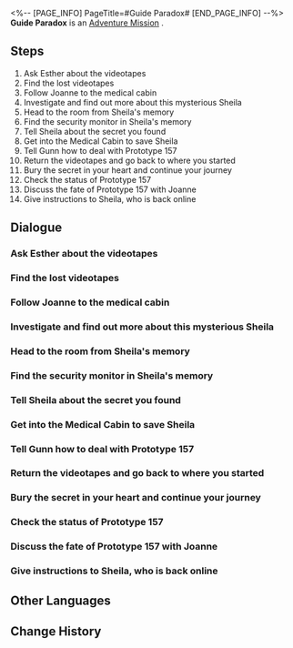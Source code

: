 <%-- [PAGE_INFO]
PageTitle=#Guide Paradox#
[END_PAGE_INFO] --%>
{{Stub|Dialogue, characters, and location(s)}}
{{Mission Infobox
|id            = 2000112
|title         = 
|image         = Mission Guide Paradox.png
|type          = Adventure
|event_name    = 
|chapter       = 
|requirements  = 
* [[Adventure Mission]] ''[[Sensitive Beings (I)]]'' completed
* [[Trailblaze Mission]] ''[[Not Good With Farewells]]'' completed
* Reach [[Trailblaze Level]] 18
|summary       = Esther from the Department of Insight requested your help retrieving a videotape containing the life script of a department member named Sheila. Overcoming Gunn's obstacles, you uncovered the truth behind the tape.<br />It turns out that Gunn and Sheila were once lovers, and the current "Sheila" is an android created by Gunn in memory of his lost love.
|characters    = <!--characters that appear in this mission-->
|startLocation = <!--location as it intially appears on the mission screen-->
|world         = <!--i.e. Penacony-->
|area          = <!--i.e. A Child's Dream-->
|prev          = 
|next          = Guide Paradox
|exp           = 
|credits       = 
|stellarJade   = 
|other         = 
}}
'''Guide Paradox''' is an [[Adventure Mission]]<!--in [world]-->.

==Steps==
# Ask Esther about the videotapes
# Find the lost videotapes
# Follow Joanne to the medical cabin
# Investigate and find out more about this mysterious Sheila
# Head to the room from Sheila's memory
# Find the security monitor in Sheila's memory
# Tell Sheila about the secret you found
# Get into the Medical Cabin to save Sheila
# Tell Gunn how to deal with Prototype 157
# Return the videotapes and go back to where you started
# Bury the secret in your heart and continue your journey
# Check the status of Prototype 157
# Discuss the fate of Prototype 157 with Joanne
# Give instructions to Sheila, who is back online

<!--
==Gameplay Notes==

--><!--
==Trial Character==

-->
==Dialogue==
{{Stub Dialogue}}
===Ask Esther about the videotapes===
{{Mission Description|type=adventure|location=<!--to be added-->|The elderly Esther authorizes you to retrieve the videotapes of wonders and secrets. But why you?<br />That's because this researcher from the Department of Insight believes that secrets choose their own witnesses.}}
{{Dialogue Start}}
:{{tx}}
{{Dialogue End}}

===Find the lost videotapes===
{{Mission Description|type=adventure|location=<!--to be added-->|update|The elderly Esther authorizes you to retrieve the videotapes of wonders and secrets. But why you?<br />That's because this researcher from the Department of Insight believes that secrets choose their own witnesses.}}
{{Dialogue Start}}
:{{tx}}
{{Dialogue End}}

===Follow Joanne to the medical cabin===
{{Mission Description|type=adventure|location=<!--to be added-->|update|After gathering the three lost videotapes, you notice that they all seem to be records of the life of a researcher named Sheila.<br />Just as you start to figure this out, a secret defense mechanism implanted in the video signal gives you a splitting headache and knocks you unconscious.}}
{{Dialogue Start}}
:{{tx}}
{{Dialogue End}}

===Investigate and find out more about this mysterious Sheila===
{{Mission Description|type=adventure|location=<!--to be added-->|update|After gathering the three lost videotapes, you notice that they all seem to be records of the life of a researcher named Sheila.<br />Just as you start to figure this out, a secret defense mechanism implanted in the video signal gives you a splitting headache and knocks you unconscious.}}
{{Dialogue Start}}
:{{tx}}
{{Dialogue End}}

===Head to the room from Sheila's memory===
{{Mission Description|type=adventure|location=<!--to be added-->|update|You wake up in the space station's Medical Department, just as a medical researcher, Joanne, is treating another researcher. The patient claims that she is suffering from short-term memory loss. More importantly, her name is... "Sheila."<br />Sensing oddity, secrecy, and conspiracy, you agree to go to the room Sheila tells you about and start an investigation.}}
{{Dialogue Start}}
:{{tx}}
{{Dialogue End}}

===Find the security monitor in Sheila's memory===
{{Mission Description|type=adventure|location=<!--to be added-->|update|You wake up in the space station's Medical Department, just as a medical researcher, Joanne, is treating another researcher. The patient claims that she is suffering from short-term memory loss. More importantly, her name is... "Sheila."<br />Sensing oddity, secrecy, and conspiracy, you agree to go to the room Sheila tells you about and start an investigation.}}
{{Dialogue Start}}
:{{tx}}
{{Dialogue End}}

===Tell Sheila about the secret you found===
{{Mission Description|type=adventure|location=<!--to be added-->|update|You fulfill your promise, arriving at the room from Sheila's memories and getting Sheila's character script and a confession letter written by the researcher Gunn.<br />The script records Sheila's day-to-day thoughts, while the confession mentions a mysterious experiment. Connecting the dots between the two sends a shiver down your spine.}}
{{Dialogue Start}}
:{{tx}}
{{Dialogue End}}

===Get into the Medical Cabin to save Sheila===
{{Mission Description|type=adventure|location=<!--to be added-->|update|You decide to give the character script and the confession letter to Sheila, but Gunn seals off the Medical Cabin and is now in charge of Sheila's treatment.}}
{{Dialogue Start}}
:{{tx}}
{{Dialogue End}}

===Tell Gunn how to deal with Prototype 157===
{{Mission Description|type=adventure|location=<!--to be added-->|update|You break through Gunn's hindrance and confront him face to face with the documents and videotapes as evidence. Finally, he tells you the truth.<br />It turns out that Gunn and Sheila used to be a couple, but the Sheila in front of you is just an experimental android made to look like his lover in the videotapes, who actually died years ago amidst the stars.}}
{{Dialogue Start}}
:{{tx}}
{{Dialogue End}}

===Return the videotapes and go back to where you started===
{{Mission Description|type=adventure|location=<!--to be added-->|update|Once you uncover the secret of Sheila and Gunn from many years ago, you return the tapes to Esther.<br />She tells you a pitiful story. You will continue your journey with it in mind.}}
{{Dialogue Start}}
:{{tx}}
{{Dialogue End}}

===Bury the secret in your heart and continue your journey===
{{Mission Description|type=adventure|location=<!--to be added-->|update|Once you uncover the secret of Sheila and Gunn from many years ago, you return the tapes to Esther.<br />She tells you a pitiful story. You will continue your journey with it in mind.}}
{{Dialogue Start}}
:{{tx}}
{{Dialogue End}}

===Check the status of Prototype 157===
{{Mission Description|type=adventure|location=<!--to be added-->|update|Using the unethical nature of Gunn's experiment as leverage, you persuade him to do just as you decided and dispose of Prototype 157, also known as "Sheila."<br />You get to witness the price of choice.}}
{{Dialogue Start}}
:{{tx}}
{{Dialogue End}}

===Discuss the fate of Prototype 157 with Joanne===
{{Mission Description|type=adventure|location=<!--to be added-->|update|Using the unethical nature of Gunn's experiment as leverage, you persuade him to do just as you decided and dispose of Prototype 157, also known as "Sheila."<br />You get to witness the price of choice.}}
{{Dialogue Start}}
:{{tx}}
{{Dialogue End}}

===Give instructions to Sheila, who is back online===
{{Mission Description|type=adventure|location=<!--to be added-->|update|You decide to give the character script and the confession letter to Sheila, but Gunn seals off the Medical Cabin and is now in charge of Sheila's treatment.}}
{{Dialogue Start}}
:{{tx}}
{{Dialogue End}}

==Other Languages==
{{Other Languages
|en   = Guide Paradox
|zhs  = 向导佯谬
|zht  = 嚮導佯謬
|ja   = ミスガイド
|ko   = 역설의 길잡이
|es   = La paradoja de la guía
|fr   = Une guide paradoxale
|ru   = Направленный парадокс
|th   = แนวทางสู่ความขัดแย้ง
|vi   = Nghịch Lý Hướng Dẫn
|de   = Führungs-Paradoxon
|id   = Paradoks Pemandu
|pt   = Paradoxo Guia
}}

==Change History==
{{Change History|1.0}}
